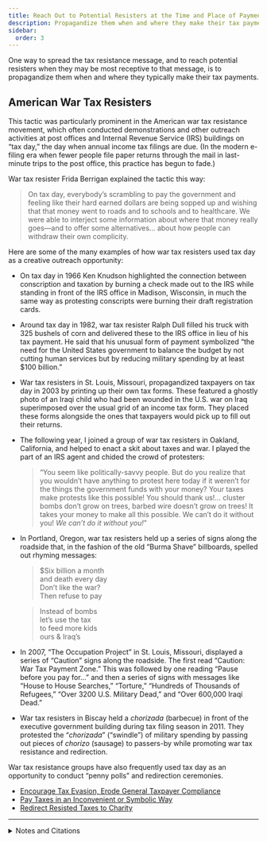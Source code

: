 ```yaml
---
title: Reach Out to Potential Resisters at the Time and Place of Payment
description: Propagandize them when and where they make their tax payments.
sidebar:
  order: 3
---
```


One way to spread the tax resistance message, and to reach potential resisters when they may be most receptive to that message, is to propagandize them when and where they typically make their tax payments.

## <Badge text="Example" size="medium" /> American War Tax Resisters

This tactic was particularly prominent in the American war tax resistance movement, which often conducted demonstrations and other outreach activities at post offices and Internal Revenue Service (IRS) buildings on “tax day,” the day when annual income tax filings are due.
(In the modern e-filing era when fewer people file paper returns through the mail in last-minute trips to the post office, this practice has begun to fade.)

War tax resister Frida Berrigan explained the tactic this way:
> On tax day, everybody’s scrambling to pay the government and feeling like their hard earned dollars are being sopped up and wishing that that money went to roads and to schools and to healthcare.
> We were able to interject some information about where that money really goes—and to offer some alternatives… about how people can withdraw their own complicity.

Here are some of the many examples of how war tax resisters used tax day as a creative outreach opportunity:

* On tax day in 1966 Ken Knudson highlighted the connection between conscription and taxation by burning a check made out to the IRS while standing in front of the IRS office in Madison, Wisconsin, in much the same way as protesting conscripts were burning their draft registration cards.
* Around tax day in 1982, war tax resister Ralph Dull filled his truck with 325 bushels of corn and delivered these to the IRS office in lieu of his tax payment.
  He said that his unusual form of payment symbolized “the need for the United States government to balance the budget by not cutting human services but by reducing military spending by at least $100 billion.”
* War tax resisters in St. Louis, Missouri, propagandized taxpayers on tax day in 2003 by printing up their own tax forms.
  These featured a ghostly photo of an Iraqi child who had been wounded in the U.S. war on Iraq superimposed over the usual grid of an income tax form.
  They placed these forms alongside the ones that taxpayers would pick up to fill out their returns.
* The following year, I joined a group of war tax resisters in Oakland, California, and helped to enact a skit about taxes and war.
  I played the part of an IRS agent and chided the crowd of protesters:
  > “You seem like politically-savvy people.
  > But do you realize that you wouldn’t have anything to protest here today if it weren’t for the things the government funds with your money?
  > Your taxes make protests like this possible!
  > You should thank us!… cluster bombs don’t grow on trees, barbed wire doesn’t grow on trees!
  > It takes your money to make all this possible.
  > We can’t do it without you! <i>We can’t do it without you!</i>”
* In Portland, Oregon, war tax resisters held up a series of signs along the roadside that, in the fashion of the old “Burma Shave” billboards, spelled out rhyming messages:
  > $Six billion a month\
  > and death every day\
  > Don’t like the war?\
  > Then refuse to pay
  
  > Instead of bombs\
  > let’s use the tax\
  > to feed more kids\
  > ours & Iraq’s

* In 2007, “The Occupation Project” in St. Louis, Missouri, displayed a series of “Caution” signs along the roadside.
  The first read “Caution: War Tax Payment Zone.”
  This was followed by one reading “Pause before you pay for…” and then a series of signs with messages like “House to House Searches,” “Torture,” “Hundreds of Thousands of Refugees,” “Over 3200 U.S. Military Dead,” and “Over 600,000 Iraqi Dead.”
* War tax resisters in Biscay held a <i lang="es">chorizada</i> (barbecue) in front of the executive government building during tax filing season in 2011. They protested the “<i lang="es">chorizada</i>” (“swindle”) of military spending by passing out pieces of <i lang="es">chorizo</i> (sausage) to passers-by while promoting war tax resistance and redirection.

<YouTube id="aDcoW3erxE8" title="Chorizo contra armas" />

<Aside type="note" title="See also">
War tax resistance groups have also frequently used tax day as an opportunity to conduct “penny polls” and redirection ceremonies.

* [Encourage Tax Evasion, Erode General Taxpayer Compliance](../../tacticsthatexpandthearsenaloftechniques/erodetaxpayercompliance/)
* [Pay Taxes in an Inconvenient or Symbolic Way](../../tacticsthatexpandthearsenaloftechniques/paytaxesinconveniently/)
* [Redirect Resisted Taxes to Charity](../../tacticsofeducationandpublicrelations/redirecttaxestocharity/)
</Aside>

---

<details>
<summary>Notes and Citations</summary>

* “Anti-war Tax Day Action” <i>Next Left Notes</i> 17 April 2008
* “Tax Check Is Burned By a War Protester” <i>New York Times</i> 16 April 1966
* [“Farmer tries to pay his taxes with grain”](https://news.google.com/newspapers?id=S6VPAAAAIBAJ&sjid=uVEDAAAAIBAJ&pg=3964,1274624) <i>The Bryan Times</i> 16 April 1982, p. 3
* [“Corn Refused for Taxes”](https://news.google.com/newspapers?id=jcdbAAAAIBAJ&sjid=kVINAAAAIBAJ&pg=3772,2018903) St. Joseph [Missouri] <i>News-Press</i> 11 April 1982, p. 8C
* “Tax Day signs on Burnside Bridge” <i>Portland Independent Media Center</i> 16 April 2005
* “No Blank Check for Killing: Tax Day Actions, Tuesday, April 17, 2007” (NWTRCC website)
* “Barbacoa contra la ‘chorizada’ del gasto militar” <i>Kaos en la Red</i> 8 June 2011

</details>
